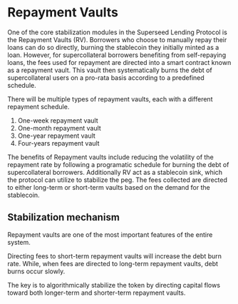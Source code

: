 # Repayment Vaults

One of the core stabilization modules in the Superseed Lending Protocol is the Repayment Vaults (RV). Borrowers who choose to manually repay their loans can do so directly, burning the stablecoin they initially minted as a loan. However, for supercollateral borrowers benefiting from self-repaying loans, the fees used for repayment are directed into a smart contract known as a repayment vault. This vault then systematically burns the debt of supercollateral users on a pro-rata basis according to a predefined schedule.

There will be multiple types of repayment vaults, each with a different repayment schedule. 

1. One-week repayment vault 
2. One-month repayment vault
3. One-year repayment vault
4. Four-years repayment vault

The benefits of Repayment vaults include reducing the volatility of the repayment rate by following a programatic schedule for burning the debt of supercollateral borrowers. Additionally RV act as a stablecoin sink, which the protocol can utilize to stabilize the peg. The fees collected are directed to either long-term or short-term vaults based on the demand for the stablecoin.

## Stabilization mechanism

Repayment vaults are one of the most important features of the entire system.

Directing fees to short-term repayment vaults will increase the debt burn rate. While, when fees are directed to long-term repayment vaults, debt burns occur slowly.

The key is to algorithmically stabilize the token by directing capital flows toward both longer-term and shorter-term repayment vaults.